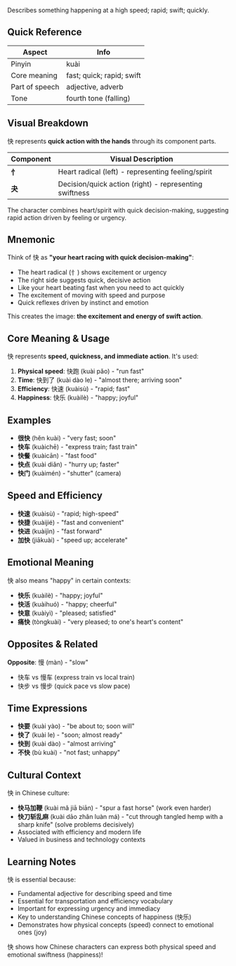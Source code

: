 Describes something happening at a high speed; rapid; swift; quickly.

## Quick Reference

| Aspect         | Info                      |
| -------------- | ------------------------- |
| Pinyin         | kuài                      |
| Core meaning   | fast; quick; rapid; swift |
| Part of speech | adjective, adverb         |
| Tone           | fourth tone (falling)     |

## Visual Breakdown

快 represents **quick action with the hands** through its component parts.

| Component | Visual Description                                     |
| --------- | ------------------------------------------------------ |
| **忄**    | Heart radical (left) - representing feeling/spirit     |
| **夬**    | Decision/quick action (right) - representing swiftness |

The character combines heart/spirit with quick decision-making, suggesting rapid action driven by
feeling or urgency.

## Mnemonic

Think of 快 as **"your heart racing with quick decision-making"**:

- The heart radical (忄) shows excitement or urgency
- The right side suggests quick, decisive action
- Like your heart beating fast when you need to act quickly
- The excitement of moving with speed and purpose
- Quick reflexes driven by instinct and emotion

This creates the image: **the excitement and energy of swift action**.

## Core Meaning & Usage

快 represents **speed, quickness, and immediate action**. It's used:

1. **Physical speed**: 快跑 (kuài pǎo) - "run fast"
2. **Time**: 快到了 (kuài dào le) - "almost there; arriving soon"
3. **Efficiency**: 快速 (kuàisù) - "rapid; fast"
4. **Happiness**: 快乐 (kuàilè) - "happy; joyful"

## Examples

- **很快** (hěn kuài) - "very fast; soon"
- **快车** (kuàichē) - "express train; fast train"
- **快餐** (kuàicān) - "fast food"
- **快点** (kuài diǎn) - "hurry up; faster"
- **快门** (kuàimén) - "shutter" (camera)

## Speed and Efficiency

- **快速** (kuàisù) - "rapid; high-speed"
- **快捷** (kuàijié) - "fast and convenient"
- **快进** (kuàijìn) - "fast forward"
- **加快** (jiākuài) - "speed up; accelerate"

## Emotional Meaning

快 also means "happy" in certain contexts:

- **快乐** (kuàilè) - "happy; joyful"
- **快活** (kuàihuó) - "happy; cheerful"
- **快意** (kuàiyì) - "pleased; satisfied"
- **痛快** (tòngkuài) - "very pleased; to one's heart's content"

## Opposites & Related

**Opposite**: 慢 (màn) - "slow"

- 快车 vs 慢车 (express train vs local train)
- 快步 vs 慢步 (quick pace vs slow pace)

## Time Expressions

- **快要** (kuài yào) - "be about to; soon will"
- **快了** (kuài le) - "soon; almost ready"
- **快到** (kuài dào) - "almost arriving"
- **不快** (bù kuài) - "not fast; unhappy"

## Cultural Context

快 in Chinese culture:

- **快马加鞭** (kuài mǎ jiā biān) - "spur a fast horse" (work even harder)
- **快刀斩乱麻** (kuài dāo zhǎn luàn má) - "cut through tangled hemp with a sharp knife" (solve
  problems decisively)
- Associated with efficiency and modern life
- Valued in business and technology contexts

## Learning Notes

快 is essential because:

- Fundamental adjective for describing speed and time
- Essential for transportation and efficiency vocabulary
- Important for expressing urgency and immediacy
- Key to understanding Chinese concepts of happiness (快乐)
- Demonstrates how physical concepts (speed) connect to emotional ones (joy)

快 shows how Chinese characters can express both physical speed and emotional swiftness (happiness)!
